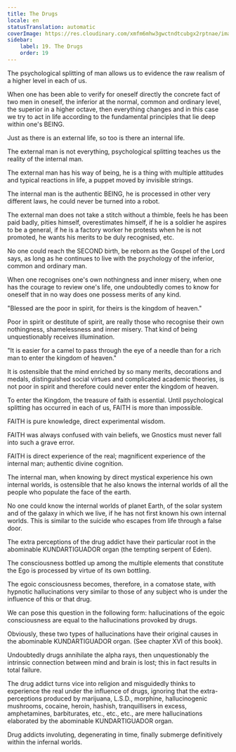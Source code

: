 ```yaml
---
title: The Drugs
locale: en
statusTranslation: automatic
coverImage: https://res.cloudinary.com/xmfm6mhw3gwctndtcubgx2rptnae/image/upload/v1741354419/small_cover_la_gran_rebelion_28716e29d2.webp
sidebar:
    label: 19. The Drugs
    order: 19
---
```

The psychological splitting of man allows us to evidence the raw realism of a higher level in each of us.

When one has been able to verify for oneself directly the concrete fact of two men in oneself, the inferior at the normal, common and ordinary level, the superior in a higher octave, then everything changes and in this case we try to act in life according to the fundamental principles that lie deep within one's BEING.

Just as there is an external life, so too is there an internal life.

The external man is not everything, psychological splitting teaches us the reality of the internal man.

The external man has his way of being, he is a thing with multiple attitudes and typical reactions in life, a puppet moved by invisible strings.

The internal man is the authentic BEING, he is processed in other very different laws, he could never be turned into a robot.

The external man does not take a stitch without a thimble, feels he has been paid badly, pities himself, overestimates himself, if he is a soldier he aspires to be a general, if he is a factory worker he protests when he is not promoted, he wants his merits to be duly recognised, etc.

No one could reach the SECOND birth, be reborn as the Gospel of the Lord says, as long as he continues to live with the psychology of the inferior, common and ordinary man.

When one recognises one's own nothingness and inner misery, when one has the courage to review one's life, one undoubtedly comes to know for oneself that in no way does one possess merits of any kind.

"Blessed are the poor in spirit, for theirs is the kingdom of heaven."

Poor in spirit or destitute of spirit, are really those who recognise their own nothingness, shamelessness and inner misery. That kind of being unquestionably receives illumination.

"It is easier for a camel to pass through the eye of a needle than for a rich man to enter the kingdom of heaven."

It is ostensible that the mind enriched by so many merits, decorations and medals, distinguished social virtues and complicated academic theories, is not poor in spirit and therefore could never enter the kingdom of heaven.

To enter the Kingdom, the treasure of faith is essential. Until psychological splitting has occurred in each of us, FAITH is more than impossible.

FAITH is pure knowledge, direct experimental wisdom.

FAITH was always confused with vain beliefs, we Gnostics must never fall into such a grave error.

FAITH is direct experience of the real; magnificent experience of the internal man; authentic divine cognition.

The internal man, when knowing by direct mystical experience his own internal worlds, is ostensible that he also knows the internal worlds of all the people who populate the face of the earth.

No one could know the internal worlds of planet Earth, of the solar system and of the galaxy in which we live, if he has not first known his own internal worlds. This is similar to the suicide who escapes from life through a false door.

The extra perceptions of the drug addict have their particular root in the abominable KUNDARTIGUADOR organ (the tempting serpent of Eden).

The consciousness bottled up among the multiple elements that constitute the Ego is processed by virtue of its own bottling.

The egoic consciousness becomes, therefore, in a comatose state, with hypnotic hallucinations very similar to those of any subject who is under the influence of this or that drug.

We can pose this question in the following form: hallucinations of the egoic consciousness are equal to the hallucinations provoked by drugs.

Obviously, these two types of hallucinations have their original causes in the abominable KUNDARTIGUADOR organ. (See chapter XVI of this book).

Undoubtedly drugs annihilate the alpha rays, then unquestionably the intrinsic connection between mind and brain is lost; this in fact results in total failure.

The drug addict turns vice into religion and misguidedly thinks to experience the real under the influence of drugs, ignoring that the extra-perceptions produced by marijuana, L.S.D., morphine, hallucinogenic mushrooms, cocaine, heroin, hashish, tranquillisers in excess, amphetamines, barbiturates, etc., etc., etc., are mere hallucinations elaborated by the abominable KUNDARTIGUADOR organ.

Drug addicts involuting, degenerating in time, finally submerge definitively within the infernal worlds.


